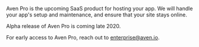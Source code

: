 
Aven Pro is the upcoming SaaS product for hosting your app. We will handle your app's setup and maintenance, and ensure that your site stays online.

Alpha release of Aven Pro is coming late 2020.

For early access to Aven Pro, reach out to [enterprise@aven.io](mailto:enterprise@aven.io).

<!--- © Aven LLC and Aven Contributors. Licensed under Creative Commons BY-NC-SA 4.0 https://creativecommons.org/licenses/by-nc-sa/4.0/ -->
